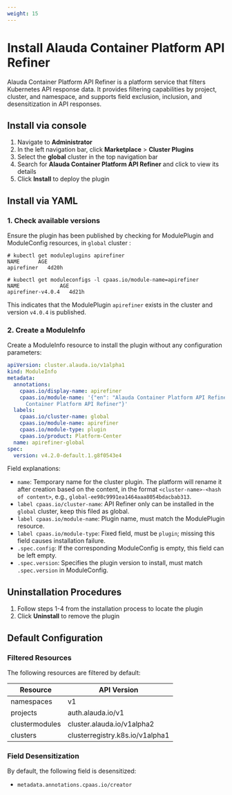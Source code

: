 ```yaml
---
weight: 15
---
```


# Install Alauda Container Platform API Refiner

Alauda Container Platform API Refiner is a platform service that filters Kubernetes API response data. It provides filtering capabilities by project, cluster, and namespace, and supports field exclusion, inclusion, and desensitization in API responses.

## Install via console

1. Navigate to **Administrator**
2. In the left navigation bar, click **Marketplace** > **Cluster Plugins**
3. Select the **global** cluster in the top navigation bar
4. Search for **Alauda Container Platform API Refiner** and click to view its details
5. Click **Install** to deploy the plugin

## Install via YAML

### 1. Check available versions

Ensure the plugin has been published by checking for ModulePlugin and ModuleConfig resources, in `global` cluster :

```shell
# kubectl get moduleplugins apirefiner
NAME      AGE
apirefiner   4d20h

# kubectl get moduleconfigs -l cpaas.io/module-name=apirefiner
NAME             AGE
apirefiner-v4.0.4   4d21h
```

This indicates that the ModulePlugin `apirefiner` exists in the cluster and version `v4.0.4` is published.

### 2. Create a ModuleInfo

Create a ModuleInfo resource to install the plugin without any configuration parameters:

```yaml
apiVersion: cluster.alauda.io/v1alpha1
kind: ModuleInfo
metadata:
  annotations:
    cpaas.io/display-name: apirefiner
    cpaas.io/module-name: '{"en": "Alauda Container Platform API Refiner", "zh": "Alauda
      Container Platform API Refiner"}'
  labels:
    cpaas.io/cluster-name: global		 		
    cpaas.io/module-name: apirefiner
    cpaas.io/module-type: plugin
    cpaas.io/product: Platform-Center
  name: apirefiner-global					 	
spec:
  version: v4.2.0-default.1.g8f0543e4 				
```

Field explanations:

* `name`: Temporary name for the cluster plugin. The platform will rename it after creation based on the content, in the format `<cluster-name>-<hash of content>`, e.g., `global-ee98c9991ea1464aaa8054bdacbab313`.
* `label cpaas.io/cluster-name`: API Refiner only can be installed in the `global` cluster, keep this filed as global.
* `label cpaas.io/module-name`: Plugin name, must match the ModulePlugin resource.
* `label cpaas.io/module-type`: Fixed field, must be `plugin`; missing this field causes installation failure.
* `.spec.config`: If the corresponding ModuleConfig is empty, this field can be left empty.
* `.spec.version`: Specifies the plugin version to install, must match `.spec.version` in ModuleConfig.


## Uninstallation Procedures

1. Follow steps 1-4 from the installation process to locate the plugin
2. Click **Uninstall** to remove the plugin

## Default Configuration

### Filtered Resources

The following resources are filtered by default:

| Resource | API Version |
|----------|-------------|
| namespaces | v1 |
| projects | auth.alauda.io/v1 |
| clustermodules | cluster.alauda.io/v1alpha2 |
| clusters | clusterregistry.k8s.io/v1alpha1 |

### Field Desensitization

By default, the following field is desensitized:
- `metadata.annotations.cpaas.io/creator`